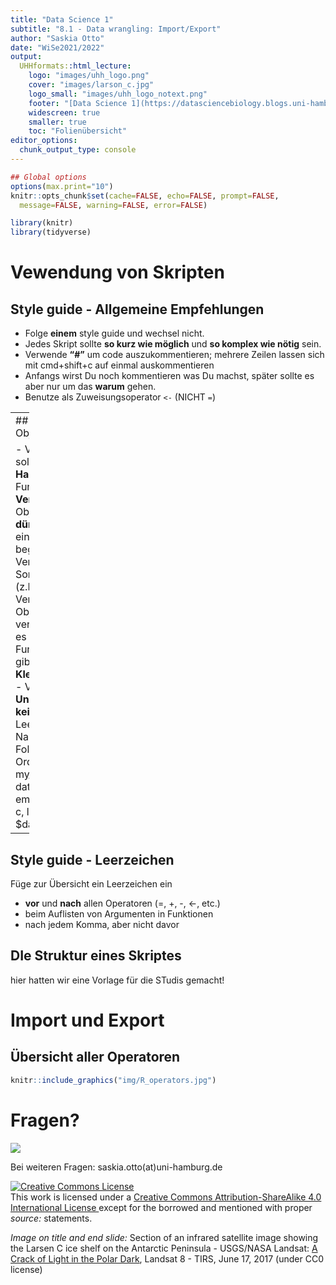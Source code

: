 ```yaml
---
title: "Data Science 1"
subtitle: "8.1 - Data wrangling: Import/Export"
author: "Saskia Otto"
date: "WiSe2021/2022"
output:
  UHHformats::html_lecture:
    logo: "images/uhh_logo.png"
    cover: "images/larson_c.jpg" 
    logo_small: "images/uhh_logo_notext.png"
    footer: "[Data Science 1](https://datasciencebiology.blogs.uni-hamburg.de/course-portfolio/data-science-1/)"
    widescreen: true
    smaller: true
    toc: "Folienübersicht"
editor_options: 
  chunk_output_type: console
---
```


```r
## Global options
options(max.print="10")
knitr::opts_chunk$set(cache=FALSE, echo=FALSE, prompt=FALSE,
  message=FALSE, warning=FALSE, error=FALSE)
```

```r
library(knitr)
library(tidyverse)
```
# Vewendung von Skripten

## Style guide - Allgemeine Empfehlungen 

- Folge **einem** style guide und wechsel nicht.
- Jedes Skript sollte **so kurz wie möglich** und **so komplex wie nötig** sein.
- Verwende **"#"** um code auszukommentieren; mehrere Zeilen lassen sich mit cmd+shift+c auf einmal auskommentieren
- Anfangs wirst Du noch kommentieren was Du machst, später sollte es aber nur um das **warum** gehen.
- Benutze als Zuweisungsoperator `<-` (NICHT `=`)

---
## Style guide - Objektnamen

- Variablenamen sollten **Hauptwörter**  und Funktionsnamen **Verben** sein.
- Objektnamen **dürfen nicht** mit einer **Zahl** beginnen.
- Verwende keine Sonderzeichen (z.B. !,/,%).
- Versuche keine Objektnahmen zu verwenden, die es bereits als Funktionsnamen gibt.
- Verwende **Kleinbuchstaben**.
- Verwende den **Unterstrich** und **keine** Leerzeichen in Namen.
- Folgendes ist in Ordnung:
  - a, x, my_list, my_dat, dat1
- **Nicht** empfohlen:
  - 1_a, c, list, _mydat, $dat

---
## Style guide - Leerzeichen

Füge zur Übersicht ein Leerzeichen ein

- **vor** und **nach** allen Operatoren (=, +, -, <-, etc.)
- beim Auflisten von Argumenten in Funktionen
- nach jedem Komma, aber nicht davor

## DIe Struktur eines Skriptes 

hier hatten wir eine Vorlage für die STudis gemacht!





# Import und Export










## Übersicht aller Operatoren

```r
knitr::include_graphics("img/R_operators.jpg")
```




# Fragen? {end-slide=TRUE}

<div id="logo"><img src="images/uhh_logo.png"/></div>

<div id="contact" class="auto-fadein">
  Bei weiteren Fragen: saskia.otto(at)uni-hamburg.de
</div>
      
<div id="license" class="auto-fadein">
  <p>
    <a rel="license" href="http://creativecommons.org/licenses/by-sa/4.0/">
      <img alt="Creative Commons License" style="border-width:0"
        src="https://i.creativecommons.org/l/by-sa/4.0/80x15.png" /></a><br>
        This work is licensed under a <a rel="license" 
          href="http://creativecommons.org/licenses/by-sa/4.0/">
        Creative Commons Attribution-ShareAlike 4.0 International License </a>
     except for the borrowed and mentioned with proper <i>source:</i> statements.<br>
  </p>
  <p id=source-cover>
      <em>Image on title and end slide:</em> Section of an infrared satellite image showing the Larsen C 
      ice shelf on the Antarctic Peninsula - USGS/NASA Landsat: 
      <a href="https://landsat.visibleearth.nasa.gov/view.php?id=90481">A Crack of Light in the Polar Dark</a>, 
      Landsat 8 - TIRS, June 17, 2017 (under CC0 license)
  </p>
</div>


